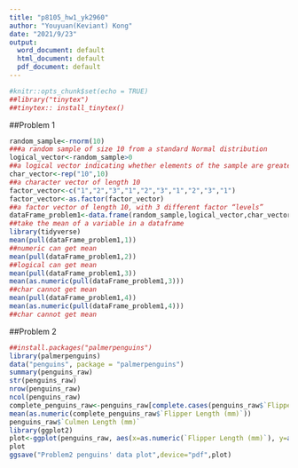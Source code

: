 ```yaml
---
title: "p8105_hw1_yk2960"
author: "Youyuan(Keviant) Kong"
date: "2021/9/23"
output:
  word_document: default
  html_document: default
  pdf_document: default
---
```


```r
#knitr::opts_chunk$set(echo = TRUE)
##library("tinytex")
##tinytex:: install_tinytex()
```
##Problem 1

```r
random_sample<-rnorm(10)
###a random sample of size 10 from a standard Normal distribution
logical_vector<-random_sample>0
##a logical vector indicating whether elements of the sample are greater than 0
char_vector<-rep("10",10)
##a character vector of length 10
factor_vector<-c("1","2","3","1","2","3","1","2","3","1")
factor_vector<-as.factor(factor_vector)
##a factor vector of length 10, with 3 different factor “levels”
dataFrame_problem1<-data.frame(random_sample,logical_vector,char_vector,factor_vector)
##take the mean of a variable in a dataframe
library(tidyverse)
mean(pull(dataFrame_problem1,1))
##numeric can get mean
mean(pull(dataFrame_problem1,2))
##logical can get mean
mean(pull(dataFrame_problem1,3))
mean(as.numeric(pull(dataFrame_problem1,3)))
##char cannot get mean
mean(pull(dataFrame_problem1,4))
mean(as.numeric(pull(dataFrame_problem1,4)))
##char cannot get mean
```


##Problem 2


```r
##install.packages("palmerpenguins")
library(palmerpenguins)
data("penguins", package = "palmerpenguins")
summary(penguins_raw)
str(penguins_raw)
nrow(penguins_raw)
ncol(penguins_raw)
complete_penguins_raw<-penguins_raw[complete.cases(penguins_raw$`Flipper Length (mm)`),]
mean(as.numeric(complete_penguins_raw$`Flipper Length (mm)`))
penguins_raw$`Culmen Length (mm)`
library(ggplot2)
plot<-ggplot(penguins_raw, aes(x=as.numeric(`Flipper Length (mm)`), y=as.numeric(`Culmen Length (mm)`),color=Species))+ geom_point(shape=1) 
plot
ggsave("Problem2 penguins' data plot",device="pdf",plot)
```

